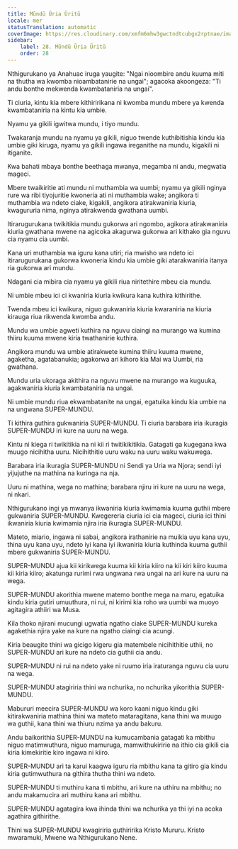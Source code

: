 ```yaml
---
title: Mũndũ Ũria Ũritũ
locale: mer
statusTranslation: automatic
coverImage: https://res.cloudinary.com/xmfm6mhw3gwctndtcubgx2rptnae/image/upload/v1741354419/small_cover_la_gran_rebelion_28716e29d2.webp
sidebar:
    label: 28. Mũndũ Ũria Ũritũ
    order: 28
---
```

Nthigurukano ya Anahuac iruga yaugite: "Ngai nioombire andu kuuma miti na thutha wa kwomba nioambatanirie na ungai"; agacoka akoongeza: "Ti andu bonthe mekwenda kwambataniria na ungai".

Ti ciuria, kintu kia mbere kithiririkana ni kwomba mundu mbere ya kwenda kwambataniria na kintu kia umbie.

Nyamu ya gikili igwitwa mundu, i tiyo mundu.

Twakaranja mundu na nyamu ya gikili, niguo twende kuthibitishia kindu kia umbie giki kiruga, nyamu ya gikili ingawa ireganithe na mundu, kigakili ni itiganite.

Kwa bahati mbaya bonthe beethaga mwanya, megamba ni andu, megwatia mageci.

Mbere twaikiritie ati mundu ni muthambia wa uumbi; nyamu ya gikili nginya rure wa ribi tiyojuritie kwoneria ati ni muthambia wake; angikora ti muthambia wa ndeto ciake, kigakili, angikora atirakwaniria kiuria, kwagururia nima, nginya atirakwenda gwathana uumbi.

Itirarugurukana twikitikia mundu gukorwa ari ngombo, agikora atirakwaniria kiuria gwathana mwene na agicoka akagurwa gukorwa ari kithako gia nguvu cia nyamu cia uumbi.

Kana uri muthambia wa iguru kana utiri; ria mwisho wa ndeto ici itirarugurukana gukorwa kwoneria kindu kia umbie giki atarakwaniria itanya ria gukorwa ari mundu.

Ndagani cia mibira cia nyamu ya gikili riua niritethire mbeu cia mundu.

Ni umbie mbeu ici ci kwaniria kiuria kwikura kana kuthira kithirithe.

Twenda mbeu ici kwikura, niguo gukwaniria kiuria kwaraniria na kiuria kirauga riua rikwenda kwomba andu.

Mundu wa umbie agweti kuthira na nguvu ciaingi na murango wa kumina thiiru kuuma mwene kiria twathanirie kuthira.

Angikora mundu wa umbie atirakwete kumina thiiru kuuma mwene, agaketha, agatabanukia; agakorwa ari kihoro kia Mai wa Uumbi, ria gwathana.

Mundu uria ukoraga akithira na nguvu mwene na murango wa kuguuka, agakwaniria kiuria kwambataniria na ungai.

Ni umbie mundu riua ekwambatanite na ungai, egatuika kindu kia umbie na na ungwana SUPER-MUNDU.

Ti kithira guthira gukwaniria SUPER-MUNDU. Ti ciuria barabara iria ikuragia SUPER-MUNDU iri kure na uuru na wega.

Kintu ni kiega ri twikitikia na ni kii ri twitikikitikia. Gatagati ga kugegana kwa muugo nicihitha uuru. Nicihithitie uuru waku na uuru waku wakuwega.

Barabara iria ikuragia SUPER-MUNDU ni Sendi ya Uria wa Njora; sendi iyi yijujuthe na mathina na kuringa na nja.

Uuru ni mathina, wega no mathina; barabara njiru iri kure na uuru na wega, ni nkari.

Nthigurukano ingi ya mwanya ikwaniria kiuria kwimamia kuuma guthii mbere gukwaniria SUPER-MUNDU. Kwegereria ciuria ici cia mageci, ciuria ici thini ikwaniria kiuria kwimamia njira iria ikuragia SUPER-MUNDU.

Mateto, miario, ingawa ni sabai, angikora irathanirie na muikia uyu kana uyu, thina uyu kana uyu, ndeto iyi kana iyi ikwaniria kiuria kuthinda kuuma guthii mbere gukwaniria SUPER-MUNDU.

SUPER-MUNDU ajua kii kirikwega kuuma kii kiria kiiro na kii kiri kiiro kuuma kii kiria kiiro; akatunga rurimi rwa ungwana rwa ungai na ari kure na uuru na wega.

SUPER-MUNDU akorithia mwene matemo bonthe mega na maru, egatuika kindu kiria gutiri umuuthura, ni rui, ni kirimi kia roho wa uumbi wa muoyo agitagira athiiri wa Musa.

Kila thoko njirani mucungi ugwatia ngatho ciake SUPER-MUNDU kureka agakethia njira yake na kure na ngatho ciaingi cia acungi.

Kiria beaugite thini wa gicigo kigeru gia matembele nicihithitie uthii, no SUPER-MUNDU ari kure na ndeto cia guthii cia andu.

SUPER-MUNDU ni rui na ndeto yake ni ruumo iria iraturanga nguvu cia uuru na wega.

SUPER-MUNDU atagiriria thini wa nchurika, no nchurika yikorithia SUPER-MUNDU.

Mabururi meecira SUPER-MUNDU wa koro kaani niguo kindu giki kitirakwaniria mathina thini wa mateto mataragitana, kana thini wa muugo wa guthii, kana thini wa thiuru nzima ya andu bakuru.

Andu baikorithia SUPER-MUNDU na kumucambania gatagati ka mbithu niguo matimwuthura, niguo mamuruga, mamwithukiririe na ithio cia gikili cia kiria kimekiritie kiro ingawa ni kiiro.

SUPER-MUNDU ari ta karui kaagwa iguru ria mbithu kana ta gitiro gia kindu kiria gutimwuthura na githira thutha thini wa ndeto.

SUPER-MUNDU ti muthiru kana ti mbithu, ari kure na uthiru na mbithu; no andu makamucira ari muthiru kana ari mbithu.

SUPER-MUNDU agatagira kwa ihinda thini wa nchurika ya thi iyi na acoka agathira githirithe.

Thini wa SUPER-MUNDU kwagiriria guthiririka Kristo Mururu. Kristo mwaramuki, Mwene wa Nthigurukano Nene.

